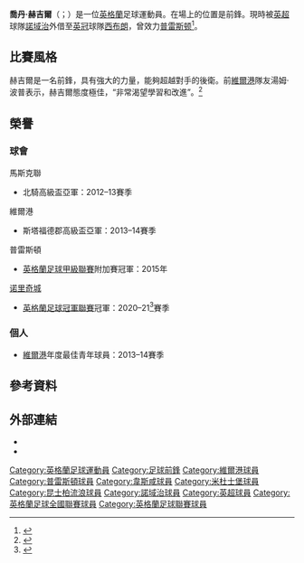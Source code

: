 {{noteTA
|G1=Football
|G2=EPL
|G3=FAcup
|1=zh-hans:赫吉尔; zh-hk:侯喬;zh-tw:赫吉爾
}}

{{Infobox football biography
| name                = 喬丹·赫吉爾<br>Jordan Hugill
| image               = Jordan Hugill.jpg
| caption             = 
| fullname            = Jordan Thomas Hugill<ref>{{cite news |url=http://www.football-league.co.uk/documents/pages-from-fl-professional-retain-list-free-transfers-2014-15-2.pdf-...549-2491536.pdf |title=The Football League Limited: Club list of registered players as at 16th May 2015 |publisher=The Football League |page=56 |date=16 May 2015 |accessdate=6 July 2015 |deadurl=yes |archiveurl=https://web.archive.org/web/20150616201258/http://www.football-league.co.uk/documents/pages-from-fl-professional-retain-list-free-transfers-2014-15-2.pdf-...549-2491536.pdf |archivedate=2015年6月16日 }}</ref>
| birth_date          = {{Birth date and age|df=y|1992|06|04}}
| birth_place         = {{ENG}}[[米德爾斯堡|米德爾斯堡]]
| height              = {{height|ft=6|in=0}}<ref>{{cite web|title=Player Profile|url=http://mobile.pnefc.net/team/player-profile/jordan-hugill/25|website=mobile.pnefc.net|accessdate=2 October 2016|deadurl=yes|archiveurl=https://web.archive.org/web/20161011081207/http://mobile.pnefc.net/team/player-profile/jordan-hugill/25|archivedate=2016年10月11日|df=}}</ref>
| position            = [[前鋒|前鋒]]
| currentclub         = [[西布罗姆维奇足球俱乐部|西布朗]] ([[诺里奇城足球俱乐部|諾域治]]外借)
| clubnumber          = 17
| youthyears1         = 2007–2008| youthclubs1 = Marske United F.C.
| years1              = 2008–2009| clubs1 = Seaham Red Star F.C.             | caps1 =     | goals1 = 
| years2              = 2009–2010| clubs2 = Consett A.F.C.                           | caps2 =     | goals2 = 
| years3              = 2011     | clubs3 = Jerez Industrial CF            | caps3 =     | goals3 = 
| years4              = 2011–2012| clubs4 = Whitby Town F.C.                     | caps4 =     | goals4 = 
| years5              = 2012     | clubs5 = → Marske United F.C.        | caps5 =     | goals5 = 
| years6              = 2013–2014| clubs6 = [[韦尔港足球俱乐部|韦尔港]]                         | caps6 =  20 | goals6 =   4
| years7              = 2013     | clubs7 = → [[盖茨黑德足球俱乐部|蓋茨黑德]]                 | caps7 =   7 | goals7 =   5
| years8              = 2014–2018| clubs8 = [[普雷斯顿足球俱乐部|普雷斯顿]]         | caps8 = 103 | goals8 =  23
| years9              = 2015     | clubs9 = → [[特兰米尔流浪者足球俱乐部|特兰米尔]]   | caps9 =   6 | goals9 =   1
| years10             = 2015     | clubs10 = → [[哈特尔普尔联足球俱乐部|哈特尔普尔]]| caps10 =   8 | goals10 =   4
| years11             = 2018–2020    | clubs11 = [[西汉姆联足球俱乐部|西汉姆联]]             | caps11 =   3 | goals11 =   0
| years12             = 2018–2019| clubs12 = → [[米德尔斯堡足球俱乐部|米德尔斯堡]]        | caps12 =  37 | goals12 =   6 
| years13             = 2019–2020    | clubs13 = → [[女王公园巡游者足球俱乐部|昆士柏流浪]]        | caps13 =  39 | goals13 =   13
| years14             = 2020–    | clubs14 = [[诺里奇城足球俱乐部|諾域治]]        | caps14 =  31 | goals14 =   4  
| years15             = 2021–    | clubs15 = → [[西布罗姆维奇足球俱乐部|西布朗]]        | caps15 =  12 | goals15 =   1
| club-update         = 2021年11月3日
}}

'''喬丹·赫吉爾'''（{{lang-en|Jordan Hugill}}；{{bd|1992年|6月4日}}）是一位[[英格蘭|英格蘭]]足球運動員。在場上的位置是前鋒。現時被[[英超|英超]]球隊[[诺里奇城足球俱乐部|諾域治]]外借至[[英冠|英冠]]球隊[[西布罗姆维奇足球俱乐部|西布朗]]，曾效力[[普雷斯顿足球俱乐部|普雷斯顿]]<ref>{{cite web|title=Jordan Hugill: Preston North End sign Port Vale striker|url=http://www.bbc.co.uk/sport/0/football/27930265|accessdate=20 June 2014|newspaper=[[BBC_Sport|BBC Sport]]|date=19 June 2014|archive-date=2015-09-06|archive-url=https://web.archive.org/web/20150906232621/http://www.bbc.co.uk/sport/0/football/27930265|dead-url=no}}</ref>。

== 比賽風格 ==
赫吉爾是一名前鋒，具有強大的力量，能夠超越對手的後衛。前[[韦尔港足球俱乐部|維爾港]]隊友湯姆·波普表示，赫吉爾態度極佳，“非常渴望學習和改進”。<ref>{{cite news |last1=Pope |first1=Tom |title=Deadline day paid off for Jordan Hugill and Louis Dodds, by Port Vale's Tom Pope |url=http://www.stokesentinel.co.uk/sport/football/deadline-day-paid-jordan-hugill-1154256 |access-date=2018-02-02 |work=Stoke Sentinel |date=2018-02-02 |archive-date=2020-09-19 |archive-url=https://web.archive.org/web/20200919001542/https://www.stokesentinel.co.uk/sport/football/deadline-day-paid-jordan-hugill-1154256 |dead-url=no }}</ref>

== 榮譽 ==
=== 球會 ===
;{{flagicon|ENG}} 馬斯克聯
* 北騎高級盃亞軍：2012–13賽季

;{{flagicon|ENG}} 維爾港
* 斯塔福德郡高級盃亞軍：2013–14賽季

;{{flagicon|ENG}} 普雷斯頓
* [[英格蘭足球甲級聯賽|英格蘭足球甲級聯賽]]附加賽冠軍：2015年

;{{flagicon|ENG}} [[诺里奇城足球俱乐部|诺里奇城]]
* [[英格蘭足球冠軍聯賽|英格蘭足球冠軍聯賽]]冠軍：2020–21<ref>{{cite web|url=https://theathletic.com/news/norwich-championship-premier-league-promotion/SX8hzKBbud4O|title=Norwich win Championship title after securing Premier League promotion|website=The Athletic|date=2021-05-01|accessdate=2021-05-02|archive-date=2021-05-01|archive-url=https://web.archive.org/web/20210501170240/https://theathletic.com/news/norwich-championship-premier-league-promotion/SX8hzKBbud4O|dead-url=no}}</ref>賽季

=== 個人 ===
* [[韦尔港足球俱乐部|維爾港]]年度最佳青年球員：2013–14賽季

==參考資料==
{{Reflist}}

==外部連結==
*{{Soccerbase|72606}}
*{{Soccerway}}

<!--{{諾域治球員名單}}-->
{{西布朗球員名單}}

{{DEFAULTSORT:Hugill, Jordan}}
[[Category:英格蘭足球運動員|Category:英格蘭足球運動員]]
[[Category:足球前鋒|Category:足球前鋒]]
[[Category:維爾港球員|Category:維爾港球員]]
[[Category:普雷斯頓球員|Category:普雷斯頓球員]]
[[Category:韋斯咸球員|Category:韋斯咸球員]]
[[Category:米杜士堡球員|Category:米杜士堡球員]]
[[Category:昆士柏流浪球員|Category:昆士柏流浪球員]]
[[Category:諾域治球員|Category:諾域治球員]]
[[Category:英超球員|Category:英超球員]]
[[Category:英格蘭足球全國聯賽球員|Category:英格蘭足球全國聯賽球員]]
[[Category:英格蘭足球聯賽球員|Category:英格蘭足球聯賽球員]]